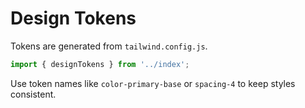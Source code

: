 # Design Tokens

Tokens are generated from `tailwind.config.js`.

```ts
import { designTokens } from '../index';
```

Use token names like `color-primary-base` or `spacing-4` to keep styles consistent.
